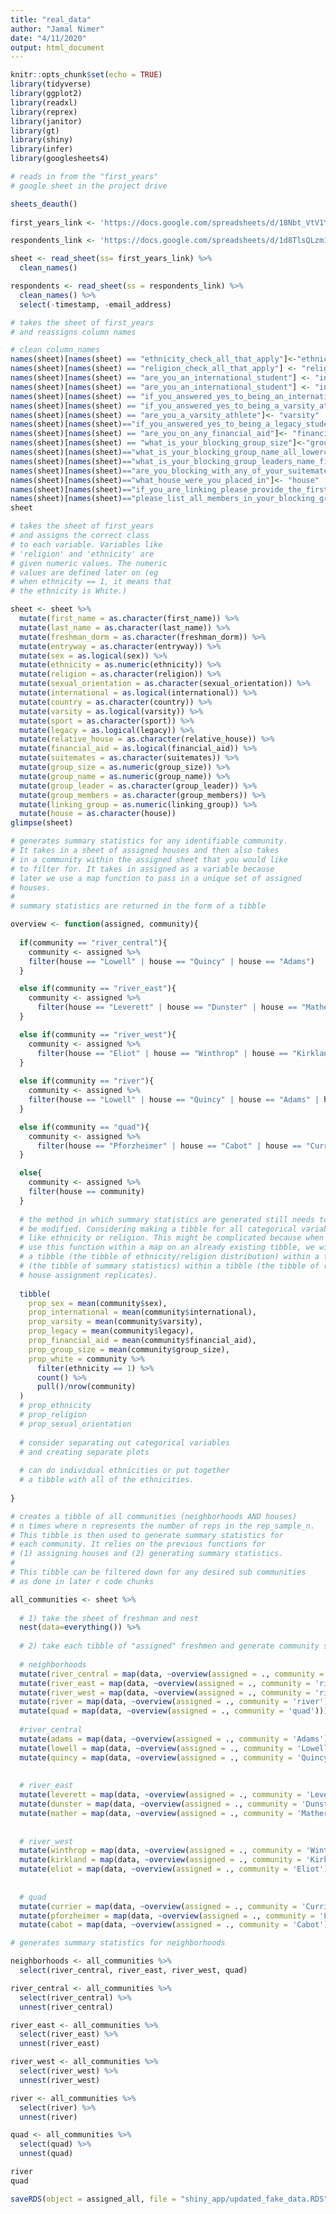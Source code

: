 ```yaml
---
title: "real_data"
author: "Jamal Nimer"
date: "4/11/2020"
output: html_document
---
```


```r
knitr::opts_chunk$set(echo = TRUE)
library(tidyverse)
library(ggplot2)
library(readxl)
library(reprex)
library(janitor)
library(gt)
library(shiny)
library(infer)
library(googlesheets4)
```

```r
# reads in from the "first_years"
# google sheet in the project drive

sheets_deauth()
  
first_years_link <- 'https://docs.google.com/spreadsheets/d/18Nbt_VtV1YARn311z0t2z9vh5DuzAVCGLJrvRsqHuLs/edit#gid=390915712'

respondents_link <- 'https://docs.google.com/spreadsheets/d/1d8TlsQLzm15eSbcYhCPANcIUwWmMymRRwYBrUP3RtB8/edit#gid=1296173271'

sheet <- read_sheet(ss= first_years_link) %>%
  clean_names() 

respondents <- read_sheet(ss = respondents_link) %>% 
  clean_names() %>% 
  select(-timestamp, -email_address)
```

```r

# takes the sheet of first_years
# and reassigns column names

# clean column_names
names(sheet)[names(sheet) == "ethnicity_check_all_that_apply"]<-"ethnicity"
names(sheet)[names(sheet) == "religion_check_all_that_apply"] <- "religion"
names(sheet)[names(sheet) == "are_you_an_international_student"] <- "international"
names(sheet)[names(sheet) == "are_you_an_international_student"] <- "international"
names(sheet)[names(sheet) == "if_you_answered_yes_to_being_an_international_student_what_country_are_you_from"]<- "country"
names(sheet)[names(sheet) == "if_you_answered_yes_to_being_a_varsity_athlete_what_sport_do_you_play_on"]<- "sport"
names(sheet)[names(sheet) == "are_you_a_varsity_athlete"]<- "varsity"
names(sheet)[names(sheet)=="if_you_answered_yes_to_being_a_legacy_student_what_house_was_your_relative_in"]<- "relative_house"
names(sheet)[names(sheet) == "are_you_on_any_financial_aid"]<- "financial_aid"
names(sheet)[names(sheet) == "what_is_your_blocking_group_size"]<-"group_size"
names(sheet)[names(sheet)=="what_is_your_blocking_group_name_all_lowercase_with_no_spaces"]<- "group_name"
names(sheet)[names(sheet)=="what_is_your_blocking_group_leaders_name_first_and_last_ex_john_doe"]<- "group_leader"
names(sheet)[names(sheet)=="are_you_blocking_with_any_of_your_suitemates"]<- "suitemates"
names(sheet)[names(sheet)=="what_house_were_you_placed_in"]<- "house"
names(sheet)[names(sheet)=="if_you_are_linking_please_provide_the_first_and_last_name_of_one_person_from_your_linking_group"] <- "linking_group"
names(sheet)[names(sheet)=="please_list_all_members_in_your_blocking_group_separated_by_commas_first_and_last_ex_john_doe_john_harvard"]<- "group_members"
sheet
```

```r

# takes the sheet of first_years
# and assigns the correct class
# to each variable. Variables like
# 'religion' and 'ethnicity' are 
# given numeric values. The numeric
# values are defined later on (eg 
# when ethnicity == 1, it means that
# the ethnicity is White.)

sheet <- sheet %>% 
  mutate(first_name = as.character(first_name)) %>% 
  mutate(last_name = as.character(last_name)) %>% 
  mutate(freshman_dorm = as.character(freshman_dorm)) %>% 
  mutate(entryway = as.character(entryway)) %>% 
  mutate(sex = as.logical(sex)) %>% 
  mutate(ethnicity = as.numeric(ethnicity)) %>% 
  mutate(religion = as.character(religion)) %>% 
  mutate(sexual_orientation = as.character(sexual_orientation)) %>%
  mutate(international = as.logical(international)) %>%
  mutate(country = as.character(country)) %>% 
  mutate(varsity = as.logical(varsity)) %>%
  mutate(sport = as.character(sport)) %>%
  mutate(legacy = as.logical(legacy)) %>%
  mutate(relative_house = as.character(relative_house)) %>%
  mutate(financial_aid = as.logical(financial_aid)) %>%
  mutate(suitemates = as.character(suitemates)) %>% 
  mutate(group_size = as.numeric(group_size)) %>%
  mutate(group_name = as.numeric(group_name)) %>%
  mutate(group_leader = as.character(group_leader)) %>%
  mutate(group_members = as.character(group_members)) %>%
  mutate(linking_group = as.numeric(linking_group)) %>%
  mutate(house = as.character(house))
glimpse(sheet)
```


```r

# generates summary statistics for any identifiable community. 
# It takes in a sheet of assigned houses and then also takes
# in a community within the assigned sheet that you would like
# to filter for. It takes in assigned as a variable because 
# later we use a map function to pass in a unique set of assigned
# houses.
#
# summary statistics are returned in the form of a tibble

overview <- function(assigned, community){
    
  if(community == "river_central"){
    community <- assigned %>%
    filter(house == "Lowell" | house == "Quincy" | house == "Adams")
  }

  else if(community == "river_east"){
    community <- assigned %>%
      filter(house == "Leverett" | house == "Dunster" | house == "Mather")
  }

  else if(community == "river_west"){
    community <- assigned %>%
      filter(house == "Eliot" | house == "Winthrop" | house == "Kirkland")
  }
  
  else if(community == "river"){
    community <- assigned %>%
    filter(house == "Lowell" | house == "Quincy" | house == "Adams" | house == "Leverett" | house == "Dunster" | house == "Mather" | house == "Eliot" | house == "Winthrop" | house == "Kirkland")
  }

  else if(community == "quad"){
    community <- assigned %>%
      filter(house == "Pforzheimer" | house == "Cabot" | house == "Currier")
  }

  else{
    community <- assigned %>%
    filter(house == community)
  }
  
  # the method in which summary statistics are generated still needs to
  # be modified. Considering making a tibble for all categorical variables
  # like ethnicity or religion. This might be complicated because when we 
  # use this function within a map on an already existing tibble, we will have
  # a tibble (the tibble of ethnicity/religion distribution) within a tibble 
  # (the tibble of summary statistics) within a tibble (the tibble of random 
  # house assignment replicates). 
  
  tibble(
    prop_sex = mean(community$sex),
    prop_international = mean(community$international),
    prop_varsity = mean(community$varsity),
    prop_legacy = mean(community$legacy),
    prop_financial_aid = mean(community$financial_aid),
    prop_group_size = mean(community$group_size),
    prop_white = community %>%
      filter(ethnicity == 1) %>% 
      count() %>%
      pull()/nrow(community)
  )
  # prop_ethnicity
  # prop_religion
  # prop_sexual_orientation
  
  # consider separating out categorical variables 
  # and creating separate plots
  
  # can do individual ethnicities or put together
  # a tibble with all of the ethnicities.
  
}

```





```r

# creates a tibble of all communities (neighborhoods AND houses)
# n times where n represents the number of reps in the rep_sample_n.
# This tibble is then used to generate summary statistics for 
# each community. It relies on the previous functions for
# (1) assigning houses and (2) generating summary statistics.
#
# This tibble can be filtered down for any desired sub communities
# as done in later r code chunks

all_communities <- sheet %>% 
  
  # 1) take the sheet of freshman and nest
  nest(data=everything()) %>% 
  
  # 2) take each tibble of "assigned" freshmen and generate community summaries
  
  # neighborhoods
  mutate(river_central = map(data, ~overview(assigned = ., community = 'river_central'))) %>% 
  mutate(river_east = map(data, ~overview(assigned = ., community = 'river_east'))) %>% 
  mutate(river_west = map(data, ~overview(assigned = ., community = 'river_west'))) %>% 
  mutate(river = map(data, ~overview(assigned = ., community = 'river'))) %>% 
  mutate(quad = map(data, ~overview(assigned = ., community = 'quad'))) %>% 
  
  #river_central
  mutate(adams = map(data, ~overview(assigned = ., community = 'Adams'))) %>% 
  mutate(lowell = map(data, ~overview(assigned = ., community = 'Lowell'))) %>% 
  mutate(quincy = map(data, ~overview(assigned = ., community = 'Quincy'))) %>% 
  
  
  # river_east
  mutate(leverett = map(data, ~overview(assigned = ., community = 'Leverett'))) %>% 
  mutate(dunster = map(data, ~overview(assigned = ., community = 'Dunster'))) %>% 
  mutate(mather = map(data, ~overview(assigned = ., community = 'Mather'))) %>%  
  
  
  # river_west
  mutate(winthrop = map(data, ~overview(assigned = ., community = 'Winthrop'))) %>% 
  mutate(kirkland = map(data, ~overview(assigned = ., community = 'Kirkland'))) %>% 
  mutate(eliot = map(data, ~overview(assigned = ., community = 'Eliot'))) %>%   
  
  
  # quad
  mutate(currier = map(data, ~overview(assigned = ., community = 'Currier'))) %>% 
  mutate(pforzheimer = map(data, ~overview(assigned = ., community = 'Pforzheimer'))) %>% 
  mutate(cabot = map(data, ~overview(assigned = ., community = 'Cabot'))) 

```

```r

# generates summary statistics for neighborhoods

neighborhoods <- all_communities %>% 
  select(river_central, river_east, river_west, quad) 

river_central <- all_communities %>% 
  select(river_central) %>% 
  unnest(river_central)

river_east <- all_communities %>% 
  select(river_east) %>% 
  unnest(river_east)

river_west <- all_communities %>% 
  select(river_west) %>% 
  unnest(river_west)

river <- all_communities %>% 
  select(river) %>% 
  unnest(river)

quad <- all_communities %>% 
  select(quad) %>% 
  unnest(quad)
```

```r

river
quad

```



```r
saveRDS(object = assigned_all, file = "shiny_app/updated_fake_data.RDS")
```





